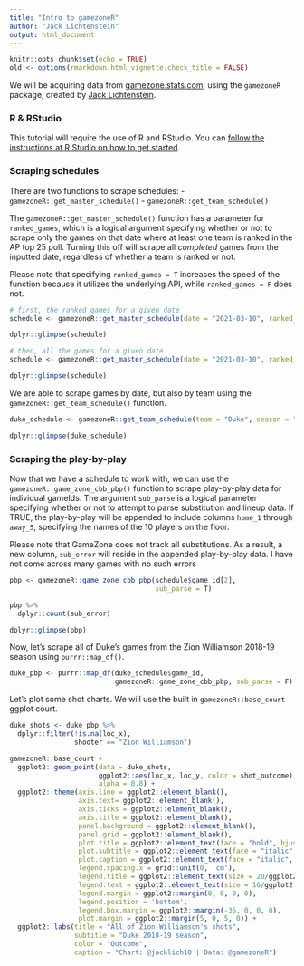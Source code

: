 ```yaml
---
title: "Intro to gamezoneR"
author: "Jack Lichtenstein"
output: html_document
---
```


```r
knitr::opts_chunk$set(echo = TRUE)
old <- options(rmarkdown.html_vignette.check_title = FALSE)
```

We will be acquiring data from [gamezone.stats.com](http://gamezone.stats.com/), using the `gamezoneR` package, created by [Jack Lichtenstein](https://twitter.com/jacklich10).

### R & RStudio

This tutorial will require the use of R and RStudio. You can [follow the instructions at R Studio on how to get started](https://rstudio.com/products/rstudio/download/).

### Scraping schedules

There are two functions to scrape schedules:
- `gamezoneR::get_master_schedule()` 
- `gamezoneR::get_team_schedule()`

The `gamezoneR::get_master_schedule()` function has a parameter for `ranked_games`, which is a logical argument specifying whether or not to scrape only the games on that date where at least one team is ranked in the AP top 25 poll. Turning this off will scrape all *completed* games from the inputted date, regardless of whether a team is ranked or not. 

Please note that specifying `ranked_games = T` increases the speed of the function because it utilizes the underlying API, while `ranked_games = F` does not.

```r
# first, the ranked games for a given date
schedule <- gamezoneR::get_master_schedule(date = "2021-03-10", ranked_games = T)

dplyr::glimpse(schedule)

# then, all the games for a given date
schedule <- gamezoneR::get_master_schedule(date = "2021-03-10", ranked_games = F)

dplyr::glimpse(schedule)
```

We are able to scrape games by date, but also by team using the `gamezoneR::get_team_schedule()` function.

```r
duke_schedule <- gamezoneR::get_team_schedule(team = "Duke", season = "2018-19")

dplyr::glimpse(duke_schedule)
```

### Scraping the play-by-play

Now that we have a schedule to work with, we can use the `gamezoneR::game_zone_cbb_pbp()` function to scrape play-by-play data for individual gameIds. The argument `sub_parse` is a logical parameter specifying whether or not to attempt to parse substitution and lineup data. If TRUE, the play-by-play will be appended to include columns `home_1` through `away_5`, specifying the names of the 10 players on the floor. 

Please note that GameZone does not track all substitutions. As a result, a new column, `sub_error` will reside in the appended play-by-play data. I have not come across many games with no such errors

```r
pbp <- gamezoneR::game_zone_cbb_pbp(schedule$game_id[2],
                                    sub_parse = T)

pbp %>% 
  dplyr::count(sub_error)

dplyr::glimpse(pbp)
```

Now, let's scrape all of Duke's games from the Zion Williamson 2018-19 season using `purrr::map_df()`.

```r
duke_pbp <- purrr::map_df(duke_schedule$game_id, 
                          gamezoneR::game_zone_cbb_pbp, sub_parse = F)
```

Let's plot some shot charts. We will use the built in `gamezoneR::base_court` ggplot court.

```r
duke_shots <- duke_pbp %>% 
  dplyr::filter(!is.na(loc_x),
                shooter == "Zion Williamson")

gamezoneR::base_court +
  ggplot2::geom_point(data = duke_shots,
                      ggplot2::aes(loc_x, loc_y, color = shot_outcome),
                      alpha = 0.8) +
  ggplot2::theme(axis.line = ggplot2::element_blank(),
                 axis.text= ggplot2::element_blank(),
                 axis.ticks = ggplot2::element_blank(),
                 axis.title = ggplot2::element_blank(),
                 panel.background = ggplot2::element_blank(),
                 panel.grid = ggplot2::element_blank(),
                 plot.title = ggplot2::element_text(face = "bold", hjust = 0.5, size = 30/ggplot2::.pt, margin = ggplot2::margin(0, 0, 5, 0)),
                 plot.subtitle = ggplot2::element_text(face = "italic", hjust = 0.5, size = 24/ggplot2::.pt),
                 plot.caption = ggplot2::element_text(face = "italic", hjust = 1, size = 20/ggplot2::.pt, margin = ggplot2::margin(0, 0, 0, 0)),
                 legend.spacing.x = grid::unit(0, 'cm'),
                 legend.title = ggplot2::element_text(size = 20/ggplot2::.pt, face = "bold"),
                 legend.text = ggplot2::element_text(size = 16/ggplot2::.pt),
                 legend.margin = ggplot2::margin(0, 0, 0, 0),
                 legend.position = 'bottom',
                 legend.box.margin = ggplot2::margin(-35, 0, 0, 0),
                 plot.margin = ggplot2::margin(5, 0, 5, 0)) +
  ggplot2::labs(title = "All of Zion Williamson's shots",
                subtitle = "Duke 2018-19 season",
                color = "Outcome",
                caption = "Chart: @jacklich10 | Data: @gamezoneR")
```


